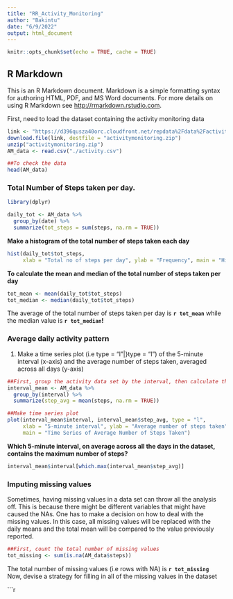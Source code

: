 ```yaml
---
title: "RR_Activity_Monitoring"
author: "Bakintu"
date: "6/9/2022"
output: html_document
---
```


```r
knitr::opts_chunk$set(echo = TRUE, cache = TRUE)
```

## R Markdown

This is an R Markdown document. Markdown is a simple formatting syntax for authoring HTML, PDF, and MS Word documents. For more details on using R Markdown see <http://rmarkdown.rstudio.com>.

First, need to load the dataset containing the activity monitoring data
```r
link <- "https://d396qusza40orc.cloudfront.net/repdata%2Fdata%2Factivity.zip"
download.file(link, destfile = "activitymonitoring.zip")
unzip("activitymonitoring.zip")
AM_data <- read.csv("./activity.csv")

##To check the data
head(AM_data)
```

### Total Number of Steps taken per day.

```r
library(dplyr)
```

```r
daily_tot <- AM_data %>%
  group_by(date) %>%
  summarize(tot_steps = sum(steps, na.rm = TRUE))
```
**Make a histogram of the total number of steps taken each day**
```r
hist(daily_tot$tot_steps, 
     xlab = "Total no of steps per day", ylab = "Frequency", main = "Histogram of Total Number of Steps Taken per Day", col = "coral")
```

**To calculate the mean and median of the total number of steps taken per day**

```r
tot_mean <- mean(daily_tot$tot_steps)
tot_median <- median(daily_tot$tot_steps)
```
The average of the total number of steps taken per day is **`r tot_mean`** while the median value is **`r tot_median`!**

### Average daily activity pattern
1. Make a time series plot (i.e type = "l"|}type = "l") of the 5-minute interval (x-axis) and the average number of steps taken, averaged across all days (y-axis)
```r
##First, group the activity data set by the interval, then calculate the mean of the groups while ignoring the NAs
interval_mean <- AM_data %>%
  group_by(interval) %>%
  summarize(step_avg = mean(steps, na.rm = TRUE))

##Make time series plot
plot(interval_mean$interval, interval_mean$step_avg, type = "l", 
     xlab = "5-minute interval", ylab = "Average number of steps taken",
     main = "Time Series of Average Number of Steps Taken")
```

**Which 5-minute interval, on average across all the days in the dataset, contains the maximum number of steps?**
```r
interval_mean$interval[which.max(interval_mean$step_avg)]
```

### Imputing missing values
Sometimes, having missing values in a data set can throw all the analysis off. This is because there might be different variables that might have caused the NAs. One has to make a decision on how to deal with the missing values. In this case, all missing values will be replaced with the daily means and the total mean will be compared to the value previously reported.

```r
##First, count the total number of missing values
tot_missing <- sum(is.na(AM_data$steps))
```
The total number of missing values (i.e rows with NA) is **`r tot_missing`**  
Now, devise a strategy for filling in all of the missing values in the dataset

```r

